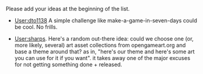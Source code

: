 Please add your ideas at the beginning of the list.

* [[User:dto1138]] A simple challenge like make-a-game-in-seven-days could be cool. No frills.

* [[User:sharps]]. Here's a random out-there idea: could we choose one (or, more likely, several) art asset collections from opengameart.org and base a theme around that? as in, "here's our theme and here's some art you can use for it if you want". it takes away one of the major excuses for not getting something done + released.